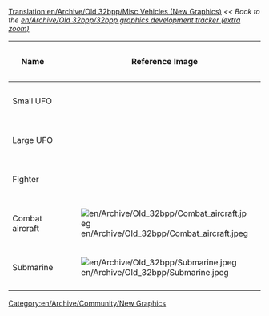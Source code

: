 [[Translation:en/Archive/Old 32bpp/Misc Vehicles (New Graphics)]]
''<< Back to the [[en/Archive/Old 32bpp/32bpp graphics development tracker (extra zoom)]]''

[[Category:en/Archive/Community/New Graphics]]

{| border=1 style="background:#e7ebff;"
!Name
!Reference Image
!Remodeled By
!Status
!Image
!Source File
!Game Graphics
|-
!Small UFO
|
|Wacki
{{en/Archive/Old 32bpp/WIP}} (?)
|[http://www.tt-forums.net/viewtopic.php?f=36&t=14549&st=0&sk=t&sd=a&hilit=ufo&start=2890 Wackis small UFO]
|
|
|-
!Large UFO
|
|Wacki
{{en/Archive/Old 32bpp/WIP}} (?)
|[http://www.tt-forums.net/viewtopic.php?f=36&t=14549&st=0&sk=t&sd=a&hilit=ufo&start=2890 Wackis large UFO]
|
|
|-
!Fighter
|
|Wacki
{{en/Archive/Old 32bpp/WIP}} (?)
|[http://www.tt-forums.net/viewtopic.php?f=36&t=14549&st=0&sk=t&sd=a&hilit=ufo&start=2890 Wackis fighter]
|
|
|-
!Combat aircraft
|[[File:en/Archive/Old 32bpp/Combat aircraft.jpeg]]
|
{{en/Archive/Old 32bpp/Unclaimed}}
|
|
|
|-
!Submarine
|[[File:en/Archive/Old 32bpp/Submarine.jpeg]]
|MeusH
{{en/Archive/Old 32bpp/WIP}} (?)
|[http://www.tt-forums.net/viewtopic.php?f=36&t=14549&st=0&sk=t&sd=a&hilit=ufo&start=272 MeusHs submarine]
|
|
|-
|}